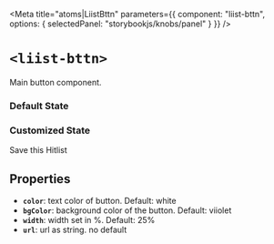 
<Meta
  title="atoms|LiistBttn"
  parameters={{
    component: "liist-bttn",
    options: { selectedPanel: "storybookjs/knobs/panel" }
  }}
/>

# `<liist-bttn>`

Main button component.

### Default State
<Preview>
  <liist-bttn></liist-bttn>
</Preview>

### Customized State
<Preview>
  <liist-bttn
    width="55"
    bgColor="#4F51C2"
    color="white"
    url="https://www.liist.cc"
  >
    <span slot="text">Save this Hitlist</span>
  </liist-bttn>
</Preview>


## Properties

- **`color`**: text color of button. Default: white
- **`bgColor`**: background color of the button. Default: viiolet
- **`width`**: width set in %. Default: 25%
- **`url`**: url as string. no default
